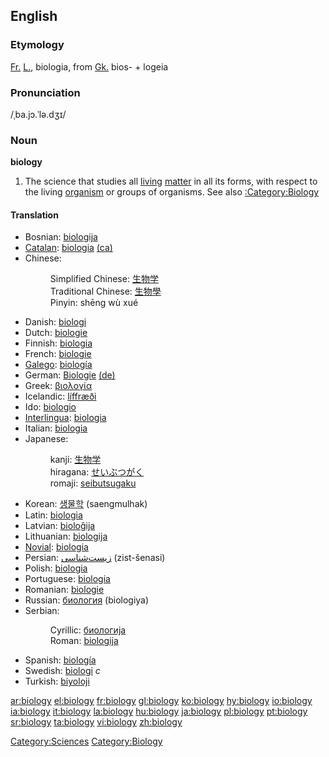 {{wikipedia}}

==English==
===Etymology===

[[Fr.]] [[L.]], biologia, from [[Gk.]] bios- + logeia

===Pronunciation===
/ˌba.jɔ.ˈlə.dʒɪ/

===Noun===
'''biology'''

# The science that studies all [[living]] [[matter]] in all its forms, with respect to the living [[organism]] or groups of organisms.  See also [[:Category:Biology]]

====Translation====
{{top}}
*Bosnian: [[biologija#Bosnian|biologija]] {{f}}
*[[Catalan]]: [[biologia]] {{f}} [[:ca:biologia|(ca)]] 
*Chinese: 
*:Simplified Chinese: [[生物学]] 
*:Traditional Chinese: [[生物學]]
*:Pinyin: shēng wù xué
*Danish: [[biologi]]
*Dutch: [[biologie]]
*Finnish: [[biologia]]
*French: [[biologie]] {{f}}
*[[Galego]]: [[biología]] {{f}}
*German: [[Biologie]] {{f}} [[:de:Biologie|(de)]] 
*Greek: [[βιολογία]] {{f}} 
*Icelandic: [[líffræði]] {{f}} 
*Ido: [[biologio]]
*[[Interlingua]]: [[biologia]] 
*Italian: [[biologia]] {{f}}
*Japanese: 
*:kanji: [[生物学]] 
*:hiragana: [[せいぶつがく]]
*:romaji: [[seibutsugaku]]
{{mid}}
*Korean: [[생물학]] (saengmulhak)
*Latin: [[biologia]] {{f}}
*Latvian: [[bioloĝija]] {{f}}
*Lithuanian: [[biologija]] {{f}}
*[[Novial]]: [[biologia]]
*Persian: [[زیست‌شناسی]] (zist-šenasi)
*Polish: [[biologia]] {{f}}
*Portuguese: [[biologia]] {{f}}
*Romanian: [[biologie]] {{f}}
*Russian: [[биология]] (biologiya)
*Serbian:
*:Cyrillic: [[биологија#Serbian|биологија]] {{f}}
*:Roman: [[biologija#Serbian|biologija]] {{f}}
*Spanish: [[biología]] {{f}}
*Swedish: [[biologi]] ''c''
*Turkish: [[biyoloji]]
{{bottom}}

[[Category:Sciences]]
[[Category:Biology]]

[[ar:biology]]
[[el:biology]]
[[fr:biology]]
[[gl:biology]]
[[ko:biology]]
[[hy:biology]]
[[io:biology]]
[[ia:biology]]
[[it:biology]]
[[la:biology]]
[[hu:biology]]
[[ja:biology]]
[[pl:biology]]
[[pt:biology]]
[[sr:biology]]
[[ta:biology]]
[[vi:biology]]
[[zh:biology]]
